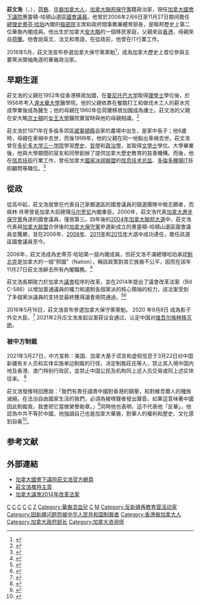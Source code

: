 {{Infobox officeholder
| honorific-prefix    = 
| name                = 莊文浩<br>{{lang|en|Michael Chong}}
| honorific-suffix    = PC MP
| image               = Michael Chong.jpg
| imagesize           = 
| caption             = 
| office1             = [[加拿大眾議院|加拿大下議院]]{{link-en|惠靈頓－哈頓山選區|Wellington—Halton Hills}}議員
| term_start1         = 2004年6月28日 
| term_end1           =
| predecessor1        = 新成立選區
| successor1          = 
| office2             = [[加拿大樞密院|女王樞密院]]主席、政府間事務兼體育部長
| term_start2         = 2006年2月2日
| term_end2           = 2006年11月26日
| predecessor2        ={{link-en|Brian Masse|Brian Masse}}
| successor2          = {{link-en|Peter Van Loan|Peter Van Loan}}
| office3             = 
| term_start3         = 
| term_end3           = 
| predecessor3        = 
| successor3          = 
| office4             = 
| term_start4         = 
| term_end4           = 
| predecessor4        =
| successor4          = 
| birth_date          = {{birth date and age|mf=yes|1971|11|22}}
| birth_place         = {{CAN}}[[安大略省|安大略省]][[溫莎_(安大略省)|溫莎]]
| death_date          =
| death_place         =
| restingplace        =
| restingplacecoordinates =
| birthname           = 
| nationality         = 
| party               = [[加拿大保守黨|加拿大保守黨]]
| spouse              = Carrie Davidson
| children            = 
| residence           = [[安大略|安大略]]{{link-en|中威靈頓|Centre Wellington}}
| alma_mater          = 
| occupation          = 政治家、政府官員
| profession          = 
| religion            = 
| signature           = 
| website             = [https://chong.ca/ 莊文浩個人網頁] {{en icon}}
| footnotes           =
}}
'''莊文浩'''（{{lang-en|Michael David Chong}}，{{bd|1971年|11月22日|catIdx=C莊}}），[[荷兰裔加拿大人|荷裔]]、[[华裔加拿大人|华裔加拿大人]]，[[加拿大聯邦|加拿大聯邦]][[加拿大保守黨|保守黨]]籍政治家，現任[[加拿大國會下議院|加拿大國會下議院]]惠靈頓-哈頓山選區[[國會議員|國會議員]]。他曾於2006年2月6日至11月27日期间擔任[[加拿大總理|總理]][[史蒂芬·哈珀|史蒂芬·哈珀]]內閣的[[加拿大樞密院|樞密院]]主席和政府間事務兼體育部長，是聯邦歷史上第二位華裔內閣成員。他出生於加拿大[[安大略|安大略]]的一個移民家庭，父親來自[[香港|香港]]，母親來自[[荷蘭|荷蘭]]。他會說英文、法文和粵語，在從政前，他曾在IT行業工作。

2016年5月，莊文浩宣布參選加拿大保守黨黨魁<ref>{{cite web | url=http://www.cbc.ca/news/politics/wherry-chong-leadership-1.3583991 | title=Michael Chong's bid for Conservative leadership starts with a story | publisher=加拿大廣播公司CBC | date=2016年5月16日 | accessdate=2016年11月23日 | archive-date=2016年11月26日 | archive-url=https://web.archive.org/web/20161126003609/http://www.cbc.ca/news/politics/wherry-chong-leadership-1.3583991 | dead-url=no }}</ref>，成為加拿大歷史上首位參與主要黨派領袖角逐的華裔政治家。

== 早期生涯 ==
莊文浩的父親在1952年從香港移居加國，在[[曼尼托巴大学|曼尼托巴大学]]取得[[理學士|理學士]]學位後，於1956年考入[[渥太華大學|渥太華大學]]醫學院。他的父親依靠在餐館打工和做伐木工人的薪水完成學業後成為醫生；他的母親在1960年從荷蘭移居加國成為護士。莊文浩的父親在安大略[[京士頓|京士頓]]的[[皇后大學_(加拿大)|女王大學]]醫院實習時與他的母親相識。<ref>{{cite web | url=http://www.mingpaocanada.com/van/htm/News/20160517/var1h_r.htm | title=莊文浩競逐聯邦保守黨魁 標榜父親移民故事 | publisher=明報加西網 | date=2016年5月17日 | accessdate=2016年11月23日 | archive-date=2017年3月5日 | archive-url=https://web.archive.org/web/20170305002841/http://www.mingpaocanada.com/van/htm/News/20160517/var1h_r.htm | dead-url=no }}</ref>

莊文浩於1971年在多倫多郊區[[威靈頓縣|威靈頓縣]]自家的農場中出生，是家中長子；他6歲時，母親在車禍中去世，而後1999年，他的父親在同一地點出車禍去世。莊文浩曾在[[多伦多大学三一学院|多伦多大学三一学院]]學習[[歷史|歷史]]、[[哲學|哲學]]和[[政治學|政治學]]，並取得[[文學士|文學士]]學位。大學畢業後，他與大學期間的室友和同學{{link-en|羅德亞德·格里菲斯|Rudyard Griffiths}}創辦了提供加拿大歷史教育的慈善機構{{link-en|多米尼研究所|Historica Canada}}。而後，他在[[信息技術|信息技術]]行業工作，曾任加拿大[[國家冰球聯盟|國家冰球聯盟]]{{link-en|球員工會|National Hockey League Players' Association}}的[[首席信息官|信息技术总监]]、[[多倫多皮爾遜國際機場|多倫多機場]]IT技術顧問等職位。<ref>{{cite web |url=http://www.macleans.ca/politics/we-looked-at-each-other-and-kind-of-knew/ |title=Michael Chong’s unusual path to Tory contender |publisher=麥克林雜誌 |date=2016年8月12日 |accessdate=2016年11月23日 |archive-date=2016年11月24日 |archive-url=https://web.archive.org/web/20161124093203/http://www.macleans.ca/politics/we-looked-at-each-other-and-kind-of-knew/ |dead-url=no }}</ref>

== 從政 ==
從高中起，莊文浩就曾在代表自己家鄉選區的國會議員{{link-en|佩林·貝蒂|Perrin Beatty}}的競選團隊中做志願者，而佩林·貝蒂曾是加拿大前總理[[马丁·布赖恩·马尔罗尼|马尔罗尼]]內閣重臣。2000年，莊文浩代表[[加拿大進步保守黨|加拿大進步保守黨]]角逐{{link-en|滑鐵盧-惠靈頓選區|Waterloo—Wellington}}的國會議員，僅居第三。四年後的[[2004年加拿大聯邦大選|2004年加拿大聯邦大選]]中，莊文浩代表與[[加拿大联盟|加拿大联盟]]合併後的[[加拿大保守黨|加拿大保守黨]]參選新成立的惠靈頓-哈頓山選區國會議員並獲勝，並在2006年、[[2008年加拿大聯邦國會選舉|2008年]]、[[2011年加拿大聯邦大選|2011年]]和[[2015年加拿大聯邦大選|2015年]]大選中成功連任，擔任該選區國會議員至今。

2006年，莊文浩成為史蒂芬·哈珀第一屆內閣成員，但莊文浩不滿總理哈珀承認[[魁北克|魁北克]]是加拿大的一個“邦國”（Nation），稱該政策對其它族裔不公平，因而在該年11月27日莊文浩辭去所有內閣職務。<ref>{{cite web |url=http://news.xinhuanet.com/overseas/2006-11/28/content_5400851.htm |title=新聞人物：加政壇首位辭職的華裔內閣部長莊文浩 |publisher=新華網 |date=2006年11月28日 |deadurl=yes |archiveurl=https://web.archive.org/web/20161124093300/http://news.xinhuanet.com/overseas/2006-11/28/content_5400851.htm |archivedate=2016年11月24日 |access-date=2011年12月2日 }}</ref>

莊文浩長期致力於加拿大[[議會|議會]]程序的改革，並在2014年提出了議會改革法案（Bill C-586）以增加普通議員的權力和遏制各個黨派的核心領袖的权力，該法案受到了多個黨派議員的支持並最終獲得議會兩院通過。<ref>{{cite web |url=http://ottawacitizen.com/news/politics/reform-act-house-vote-third-reading |title=Michael Chong's Reform Act wins Commons approval |publisher=Ottawa Citizen |date=2015年2月25日 |accessdate=2016年11月23日 |archive-date=2016年3月17日 |archive-url=https://web.archive.org/web/20160317052452/http://ottawacitizen.com/news/politics/reform-act-house-vote-third-reading |dead-url=no }}</ref><ref>{{cite web |url=http://www.theglobeandmail.com/news/politics/senators-are-showing-what-a-less-partisan-body-looks-like/article24910558/ |title=Senators are showing what a less partisan body looks like |publisher=加拿大環球郵報 |date=2015年6月10日 |accessdate=2016年11月23日 |archive-date=2016年11月24日 |archive-url=https://web.archive.org/web/20161124094122/http://www.theglobeandmail.com/news/politics/senators-are-showing-what-a-less-partisan-body-looks-like/article24910558/ |dead-url=no }}</ref>

2016年5月16日，莊文浩宣布參選加拿大保守黨黨魁。
2020 年9月8日 成為影子外交大臣。<ref name="Shadow Cabinet">{{cite web|title=Erin O'Toole Announces Conservative Shadow Cabinet|url=https://www.conservative.ca/erin-otoole-announces-conservative-shadow-cabinet/|access-date=2021-05-29|archive-date=2020-12-11|archive-url=https://web.archive.org/web/20201211025746/https://www.conservative.ca/erin-otoole-announces-conservative-shadow-cabinet/|dead-url=no}}</ref>
2021年2月庄文浩发起议案获议会通过，认定中国对[[维吾尔族种族灭绝|维吾尔族种族灭绝]]。

===被中方制裁===

2021年3月27日，中方宣称：美国、加拿大基于谎言和虚假信息于3月22日对中国新疆有关人员和实体实施单边制裁的行径，决定制裁莊氏等人，禁止其入境中国内地及香港、澳门特别行政区，並禁止中国公民及机构同上述人员交易或同上述实体往来。
<ref>{{cite web |url=https://www.fmprc.gov.cn/web/wjdt_674879/fyrbt_674889/t1864786.shtml |title=外交部发言人宣布对美国、加拿大有关人员和实体实施制裁浩 |publisher=外交部 |date=2021-03-22|}} </ref>

莊文浩發推特回應說：「我們有責任譴責中國對香港的鎮壓，和對維吾爾人的種族滅絕。在法治自由國家生活的我們，必須為被噤聲者發出聲音。如果這意味著中國因此制裁我，我會把它當做榮譽勛章。」<ref>{{cite news |url=https://www.singtao.ca/4849924/2021-03-28/post-%e8%8e%8a%e6%96%87%e6%b5%a9%e9%81%ad%e8%8f%af%e5%8f%8d%e5%88%b6%e8%a3%81-%e7%a8%b1%e8%a6%96%e7%82%ba%e3%80%8c%e6%a6%ae%e8%ad%bd%e5%8b%9b%e7%ab%a0%e3%80%8d/ |work=星島日報 |date=2021-03-28}}</ref>同時他也表明，這不代表他「反華」，他認為中共不等於中國，他強調自己也是加拿大華裔，對華人的權利和歷史、文化感到自豪<ref>{{Cite web |url=https://newtalk.tw/news/view/2021-03-28/555450 |title=存档副本 |access-date=2021-05-13 |archive-date=2021-05-13 |archive-url=https://web.archive.org/web/20210513191804/https://newtalk.tw/news/view/2021-03-28/555450 |dead-url=no }}</ref>。

== 参考文献 ==
{{Reflist|2}}

==外部連結==
*[https://web.archive.org/web/20161124094413/http://www.parl.gc.ca/Parliamentarians/en/members/Michael-D-Chong(25488) 加拿大國會下議院莊文浩官方網頁]{{en icon}}
*[https://twitter.com/MichaelChongMP 莊文浩推特主頁]{{Wayback|url=https://twitter.com/MichaelChongMP |date=20161114161729 }}{{en icon}}
*[https://openparliament.ca/bills/41-2/C-586/ 加拿大議會2014年改革法案]{{Wayback|url=https://openparliament.ca/bills/41-2/C-586/ |date=20161124094843 }}{{en icon}}


{{DEFAULTSORT:Chong, Michael}}
[[Category:加拿大國會下議院議員|C]]
[[Category:加拿大华裔政治人物|C]]
[[Category:加拿大保守黨黨員|C]] 
[[Category:多倫多大學校友|C]]
[[Category:荷裔加拿大人|C]]
[[Category:荷蘭裔混血兒|Z]]
[[Category:華裔混血兒|Category:華裔混血兒]]
[[Category:安大略省人|C]]
[[Category:莊姓|M]]
[[Category:反新疆再教育营活动家|Category:反新疆再教育营活动家]]
[[Category:因新疆问题而被中华人民共和国制裁者|Category:因新疆问题而被中华人民共和国制裁者]]
[[Category:香港裔加拿大人|Category:香港裔加拿大人]]
[[Category:加拿大政府部长|Category:加拿大政府部长]]
[[Category:加拿大咨询师|Category:加拿大咨询师]]